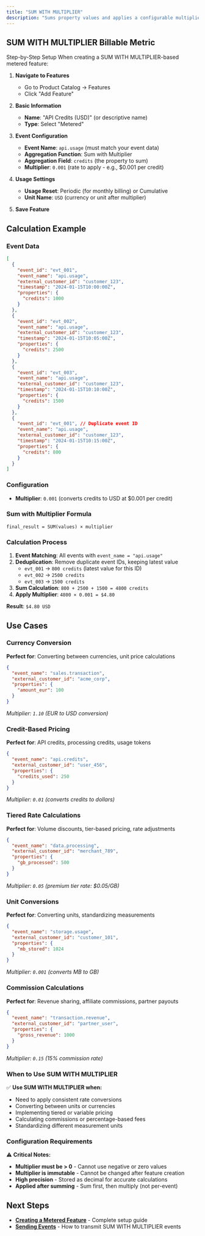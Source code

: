 ```yaml
---
title: "SUM WITH MULTIPLIER"
description: "Sums property values and applies a configurable multiplier."
---
```


## SUM WITH MULTIPLIER Billable Metric 
Step-by-Step Setup When creating a SUM WITH MULTIPLIER-based metered feature:

1. **Navigate to Features**
   - Go to Product Catalog → Features
   - Click "Add Feature"

2. **Basic Information**
   - **Name**: "API Credits (USD)" (or descriptive name)
   - **Type**: Select "Metered"

3. **Event Configuration**
   - **Event Name**: `api.usage` (must match your event data)
   - **Aggregation Function**: Sum with Multiplier
   - **Aggregation Field**: `credits` (the property to sum)
   - **Multiplier**: `0.001` (rate to apply - e.g., $0.001 per credit)

4. **Usage Settings**
   - **Usage Reset**: Periodic (for monthly billing) or Cumulative
   - **Unit Name**: `USD` (currency or unit after multiplier)

5. **Save Feature**

## Calculation Example

### Event Data
```json
[
  {
    "event_id": "evt_001",
    "event_name": "api.usage",
    "external_customer_id": "customer_123",
    "timestamp": "2024-01-15T10:00:00Z",
    "properties": {
      "credits": 1000
    }
  },
  {
    "event_id": "evt_002", 
    "event_name": "api.usage",
    "external_customer_id": "customer_123",
    "timestamp": "2024-01-15T10:05:00Z",
    "properties": {
      "credits": 2500
    }
  },
  {
    "event_id": "evt_003",
    "event_name": "api.usage",
    "external_customer_id": "customer_123", 
    "timestamp": "2024-01-15T10:10:00Z",
    "properties": {
      "credits": 1500
    }
  },
  {
    "event_id": "evt_001", // Duplicate event ID
    "event_name": "api.usage",
    "external_customer_id": "customer_123", 
    "timestamp": "2024-01-15T10:15:00Z",
    "properties": {
      "credits": 800
    }
  }
]
```

### Configuration
- **Multiplier**: `0.001` (converts credits to USD at $0.001 per credit)

### Sum with Multiplier Formula
```
final_result = SUM(values) × multiplier
```

### Calculation Process
1. **Event Matching**: All events with `event_name = "api.usage"`
2. **Deduplication**: Remove duplicate event IDs, keeping latest value
   - `evt_001` → `800 credits` (latest value for this ID)
   - `evt_002` → `2500 credits`
   - `evt_003` → `1500 credits`
3. **Sum Calculation**: `800 + 2500 + 1500 = 4800 credits`
4. **Apply Multiplier**: `4800 × 0.001 = $4.80`

**Result**: `$4.80 USD`

## Use Cases

### Currency Conversion
**Perfect for**: Converting between currencies, unit price calculations
```json
{
  "event_name": "sales.transaction",
  "external_customer_id": "acme_corp",
  "properties": {
    "amount_eur": 100
  }
}
```
*Multiplier: `1.10` (EUR to USD conversion)*

### Credit-Based Pricing
**Perfect for**: API credits, processing credits, usage tokens
```json
{
  "event_name": "api.credits",
  "external_customer_id": "user_456",
  "properties": {
    "credits_used": 250
  }
}
```
*Multiplier: `0.01` (converts credits to dollars)*

### Tiered Rate Calculations
**Perfect for**: Volume discounts, tier-based pricing, rate adjustments
```json
{
  "event_name": "data.processing",
  "external_customer_id": "merchant_789",
  "properties": {
    "gb_processed": 500
  }
}
```
*Multiplier: `0.05` (premium tier rate: $0.05/GB)*

### Unit Conversions
**Perfect for**: Converting units, standardizing measurements
```json
{
  "event_name": "storage.usage",
  "external_customer_id": "customer_101",
  "properties": {
    "mb_stored": 1024
  }
}
```
*Multiplier: `0.001` (converts MB to GB)*

### Commission Calculations
**Perfect for**: Revenue sharing, affiliate commissions, partner payouts
```json
{
  "event_name": "transaction.revenue",
  "external_customer_id": "partner_user",
  "properties": {
    "gross_revenue": 1000
  }
}
```
*Multiplier: `0.15` (15% commission rate)*

### When to Use SUM WITH MULTIPLIER

✅ **Use SUM WITH MULTIPLIER when:**
- Need to apply consistent rate conversions
- Converting between units or currencies
- Implementing tiered or variable pricing
- Calculating commissions or percentage-based fees
- Standardizing different measurement units

### Configuration Requirements

⚠️ **Critical Notes:**
- **Multiplier must be > 0** - Cannot use negative or zero values
- **Multiplier is immutable** - Cannot be changed after feature creation
- **High precision** - Stored as decimal for accurate calculations
- **Applied after summing** - Sum first, then multiply (not per-event)

## Next Steps

- **[Creating a Metered Feature](/docs/Event%20Ingestion/Creating%20a%20Metered%20Feature)** - Complete setup guide
- **[Sending Events](/docs/Event%20Ingestion/Sending%20Events)** - How to transmit SUM WITH MULTIPLIER events

